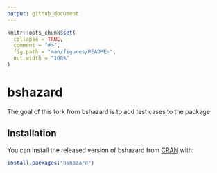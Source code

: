 ```yaml
---
output: github_document
---
```


<!-- README.md is generated from README.Rmd. Please edit that file -->

```r
knitr::opts_chunk$set(
  collapse = TRUE,
  comment = "#>",
  fig.path = "man/figures/README-",
  out.width = "100%"
)
```
# bshazard

The goal of this fork from bshazard is to add test cases to the package

## Installation

You can install the released version of bshazard from [CRAN](https://CRAN.R-project.org) with:

``` r
install.packages("bshazard")
```
